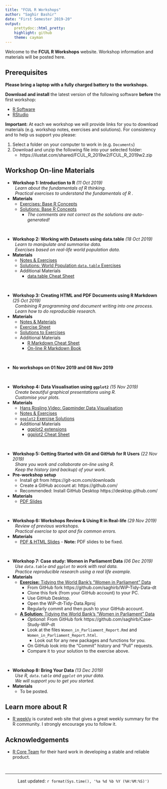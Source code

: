 ```yaml
---
title: "FCUL R Workshops"
author: "Saghir Bashir"
date: "First Semester 2019-20"
output:
    prettydoc::html_pretty:
    highlight: github
    theme: cayman
---
```


Welcome to the **FCUL R Workshops** website. Workshop information and materials
will be posted here.

## Prerequisites

**Please bring a laptop with a fully charged battery to the workshops.**

**Download and install** the latest version of the following software **before** the first workshop:

+ [R Software](https://cran.r-project.org/)
+ [RStudio](https://www.rstudio.com/products/rstudio/download/)

**Important:** At each we workshop we will provide links for you to download 
materials (e.g. workshop notes, exercises and solutions). For consistency and to help
us support you please:

1. Select a folder on your computer to work in (e.g. `Documents`)
2. Download and unzip the following file into your selected folder:
    + https://ilustat.com/shared/FCUL_R_2019w2/FCUL_R_2019w2.zip

## Workshop On-line Materials

+ **Workshop 1: Introduction to R** _(11 Oct 2019)_ <br>
  &nbsp; _Learn about the fundamentals of R thinking._ <br>
  &nbsp; _Practical exercises to understand the fundamentals of R ._
+ **Materials**
  + [Exercises: Base R Concepts](https://github.com/saghirb/R-datatable-Intro/raw/master/Exercises/Base-R/Base-R-Exercises.pdf)
  + [Solutions: Base R Concepts](https://raw.githubusercontent.com/saghirb/R-datatable-Intro/master/Exercises/Base-R/Base-R-Solutions.R) 
    + *The comments are not correct as the solutions are auto-generated!*

<br>

+ **Workshop 2: Working with Datasets using data.table** _(18 Oct 2019)_ <br>
  &nbsp; _Learn to manipulate and summarise data._ <br>
  &nbsp; _Exercises based on real-life world population data._
+ **Materials**
  + [Notes & Exercises](https://github.com/saghirb/R-datatable-Intro/raw/master/Share/GSiRdt.zip)
  + [Solutions: World Population `data.table` Exercises ](https://github.com/saghirb/R-datatable-Intro/raw/master/Share/World-Popn-dt-Solutions.zip)
  + Additional Materials
    + [data.table Cheat Sheet](https://raw.githubusercontent.com/rstudio/cheatsheets/master/datatable.pdf)

<br>

+ **Workshop 3: Creating HTML and PDF Documents using R Markdown** _(25 Oct 2019)_ <br>
  &nbsp; _Combining R programming and document writing into one process._ <br>
  &nbsp; _Learn how to do reproducible research._
+ **Materials**
  + [Notes & Materials](https://ilustat.com/shared/RmarkdownWS.zip)
  + [Exercise Sheet](https://ilustat.com/shared/RMarkdown-Exercises.pdf)
  + [Solutions to Exercises](https://ilustat.com/shared/RmdWS-Solutions.zip)
  + Additional Materials
    + [R Markdown Cheat Sheet](https://github.com/rstudio/cheatsheets/raw/master/rmarkdown-2.0.pdf)
    + [On-line R Markdown Book](https://bookdown.org/yihui/rmarkdown/)

<br>

+ **No workshops on 01 Nov 2019 and 08 Nov 2019**

<br>

+ **Workshop 4: Data Visualisation using `ggplot2`** _(15 Nov 2019)_ <br>
  &nbsp; _Create beautiful graphical presentations using R._ <br>
  &nbsp; _Customise your plots._
+ **Materials**
  + [Hans Rosling Video: Gapminder Data Visualisation](https://youtu.be/jbkSRLYSojo)
  + [Notes & Exercises](https://github.com/saghirb/ggplot2-Intro-Workshop/raw/master/Share/ggplot2-Intro.zip)
  + [`ggplot2` Exercise Solutions](https://github.com/saghirb/ggplot2-Intro-Workshop/raw/master/Share/ggplot2-Solutions.zip) 
  + Additional Materials
    + [ggplot2 extensions](https://www.ggplot2-exts.org/)
    + [ggplot2 Cheat Sheet](https://github.com/rstudio/cheatsheets/raw/master/data-visualization-2.1.pdf)

<br> 

+ **Workshop 5: Getting Started with Git and GitHub for R Users** _(22 Nov 2019)_ <br>
  &nbsp; _Share you work and collaborate on-line using R._ <br>
  &nbsp; _Keep the history (and backup) of your work._
+ **Pre-workshop setup**
  + Install git from https://git-scm.com/downloads
  + Create a GitHub account at: https://github.com/
  + Recommended: Install GitHub Desktop https://desktop.github.com/
+ **Materials**
  + [PDF Slides](https://github.com/saghirb/Getting-Started-with-Git-and-GitHub-for-R-Users/raw/master/Presentation/Getting-Started-with-Git-and-GitHub-for-R-Users.pdf)

<br>

+ **Workshop 6: Workshops Review & Using R in Real-life** _(29 Nov 2019)_<br>
  &nbsp;  _Review of previous workshops._ <br>
  &nbsp;  _Practical exercise to spot and fix common errors._
+ **Materials**
  + [PDF & HTML Slides](https://ilustat.com/shared/rdatatable-Tidy-Data-Workshop.zip) - **Note:** PDF slides to be fixed.

  
<br>

+ **Workshop 7: Case study: Women in Parliament Data ** _(06 Dec 2019)_ <br>
  &nbsp; _Use `data.table` and `ggplot` to work with real data._ <br>
  &nbsp; _Practice reproducible research using a real life example._
+ **Materials**
  + [**Exercise:** Tidying the World Bank's "Women in Parliament" Data](https://github.com/saghirb/WiP-Tidy-Data-dt)
    + From GitHub fork https://github.com/saghirb/WiP-Tidy-Data-dt
    + Clone this fork (from your GitHub account) to your PC.
     + Use GitHub Desktop.
    + Open the WiP-dt-Tidy-Data.Rproj
    + Regularly commit and then push to your GitHub account.
  + [**A Solution:** Tidying the World Bank's "Women in Parliament" Data](https://github.com/saghirb/Case-Study-WiP-dt)
    + *Optional:* From GitHub fork https://github.com/saghirb/Case-Study-WiP-dt
    + Look at the files `Women_in_Parliament_Report.Rmd` and `Women_in_Parliament_Report.html`.
      + Look out for any new packages and functions for you.
    + On GitHub look into the "Commit" history and "Pull" requests.
    + Compare it to your solution to the exercise above.
    
<br>

+ **Workshop 8: Bring Your Data** _(13 Dec 2019)_ <br>
  &nbsp; _Use R, `data.table` and `ggplot` on your data._ <br>
  &nbsp;  _We will support you to get you started._
+ **Materials**
  + To be posted.



## Learn more about R

+ [R weekly](https://rweekly.org/) is curated web site that gives a great weekly 
summary for the R community. I strongly encourage you to follow it.

## Acknowledgements

+ [R Core Team](https://www.r-project.org/contributors.html) for their hard work 
in developing a stable and reliable product. 

<br>

<hr>

<center>
Last updated: `r format(Sys.time(), '%a %d %b %Y (%H:%M:%S)')`
</center>
